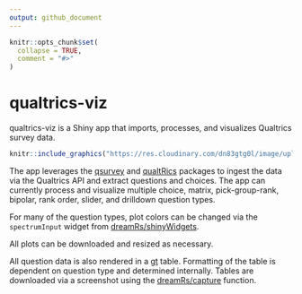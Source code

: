 ```yaml
---
output: github_document
---
```


<!-- README.md is generated from README.Rmd. Please edit that file -->

```r
knitr::opts_chunk$set(
  collapse = TRUE,
  comment = "#>"
)
```

# qualtrics-viz

<!-- badges: start -->
<!-- badges: end -->

qualtrics-viz is a Shiny app that imports, processes, and visualizes Qualtrics survey data. 

```r
knitr::include_graphics("https://res.cloudinary.com/dn83gtg0l/image/upload/v1665605093/qualtricsviz.png")
```


The app leverages the [qsurvey](https://github.com/jamesdunham/qsurvey) and [qualtRics](https://github.com/JasperHG90/qualtRics) packages to ingest the data via the Qualtrics API and extract questions and choices. The app can currently process and visualize multiple choice, matrix, pick-group-rank, bipolar, rank order, slider, and drilldown question types. 

For many of the question types, plot colors can be changed via the `spectrumInput` widget from [dreamRs/shinyWidgets](https://shinyapps.dreamrs.fr/shinyWidgets/). 

All plots can be downloaded and resized as necessary. 

All question data is also rendered in a [gt](https://gt.rstudio.com/) table. Formatting of the table is dependent on question type and determined internally. Tables are downloaded via a screenshot using the [dreamRs/capture](https://github.com/dreamRs/capture) function. 
